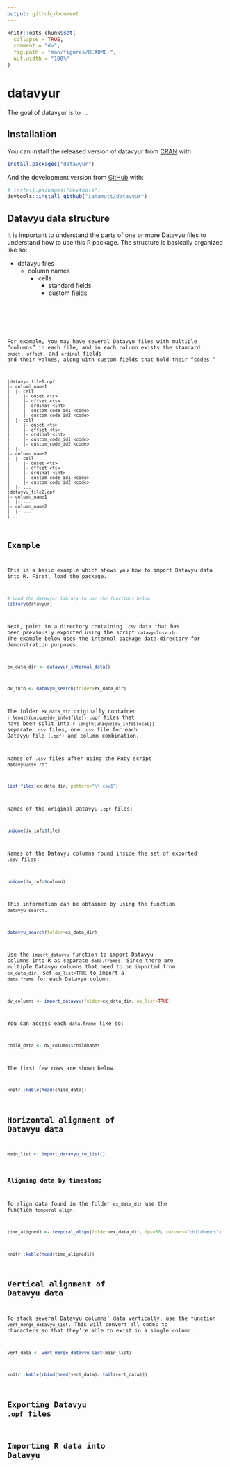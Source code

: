 ```yaml
---
output: github_document
---
```


<!-- README.md is generated from README.Rmd. Please edit that file -->

```r
knitr::opts_chunk$set(
  collapse = TRUE,
  comment = "#>",
  fig.path = "man/figures/README-",
  out.width = "100%"
)
```

# datavyur

<!-- badges: start -->
<!-- badges: end -->

The goal of datavyur is to ...

## Installation

You can install the released version of datavyur from [CRAN](https://CRAN.R-project.org) with:

``` r
install.packages("datavyur")
```

And the development version from [GitHub](https://github.com/) with:

``` r
# install.packages("devtools")
devtools::install_github("iamamutt/datavyur")
```

## Datavyu data structure

It is important to understand the parts of one or more Datavyu files to understand how to use this R package. The structure is basically organized like so:

- datavyu files
  - column names
    - cells
      - standard fields <value>
      - custom fields <code>

For example, you may have several Datavyu files with multiple "columns" in each file, and in each column exists the standard `onset`, `offset`, and `ordinal` fields and their values, along with custom fields that hold their "codes."

```
|datavyu_file1.opf
|- column_name1
|  |- cell
|     |- onset <ts>
|     |- offset <ts>
|     |- ordinal <int>
|     |- custom_code_id1 <code>
|     |- custom_code_id2 <code>
|  |- cell
|     |- onset <ts>
|     |- offset <ts>
|     |- ordinal <int>
|     |- custom_code_id1 <code>
|     |- custom_code_id2 <code>
|  |- ...
|- column_name2
|  |- cell
|     |- onset <ts>
|     |- offset <ts>
|     |- ordinal <int>
|     |- custom_code_id1 <code>
|     |- custom_code_id2 <code>
|  |- ...
|datavyu_file2.opf
|- column_name1
|  |- ...
|- column_name2
|  |- ...
|...
```


## Example


This is a basic example which shows you how to import Datavyu data into R. First, load the package.

```r
# Load the datavyur library to use the functions below
library(datavyur)
```

Next, point to a directory containing `.csv` data that has been previously exported using the script `datavyu2csv.rb`. The example below uses the internal package data directory for demonstration purposes.

```r
ex_data_dir <- datavyur_internal_data()
```

```r
dv_info <- datavyu_search(folder=ex_data_dir)
```

The folder `ex_data_dir` originally contained `r length(unique(dv_info$file))` `.opf` files that have been split into `r length(unique(dv_info$local))` separate `.csv` files, one `.csv` file for each Datavyu file (`.opf`) and column combination.

Names of `.csv` files after using the Ruby script `datavyu2csv.rb`:

```r
list.files(ex_data_dir, pattern="\\.csv$")
```

Names of the original Datavyu `.opf` files:

```r
unique(dv_info$file)
```
Names of the Datavyu columns found inside the set of exported `.csv` files:

```r
unique(dv_info$column)
```

This information can be obtained by using the function `datavyu_search`.

```r
datavyu_search(folder=ex_data_dir)
```

Use the `import_datavyu` function to import Datavyu columns into R as separate `data.frames`.
Since there are multiple Datavyu columns that need to be imported from `ex_data_dir`, set `as_list=TRUE` to import a `data.frame` for each Datavyu column.

```r
dv_columns <- import_datavyu(folder=ex_data_dir, as_list=TRUE)
```

You can access each `data.frame` like so:

```r
child_data <- dv_columns$childhands
```

The first few rows are shown below.

```r
knitr::kable(head(child_data))
```

## Horizontal alignment of Datavyu data

```r
main_list <- import_datavyu_to_list()
```

### Aligning data by timestamp

To align data found in the folder `ex_data_dir` use the function `temporal_align`.

```r
time_aligned1 <- temporal_align(folder=ex_data_dir, fps=30, columns="childhands")
```

```r
knitr::kable(head(time_aligned1))
```


## Vertical alignment of Datavyu data

To stack several Datavyu columns' data vertically, use the function `vert_merge_datavyu_list`. This will convert all codes to characters so that they're able to exist in a single column.

```r
vert_data <- vert_merge_datavyu_list(main_list)
```

```r
knitr::kable(rbind(head(vert_data), tail(vert_data)))
```

## Exporting Datavyu `.opf` files


## Importing R data into Datavyu
